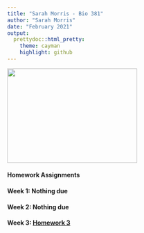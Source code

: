 ```yaml
---
title: "Sarah Morris - Bio 381"
author: "Sarah Morris"
date: "February 2021"
output: 
  prettydoc::html_pretty:
    theme: cayman
    highlight: github
---
```


<img src="IMG_3681.jpg" width="300" height="217" />

#### Homework Assignments

#### Week 1: **Nothing due**

#### Week 2: **Nothing due**

#### Week 3: [Homework 3](Homework3.html)

